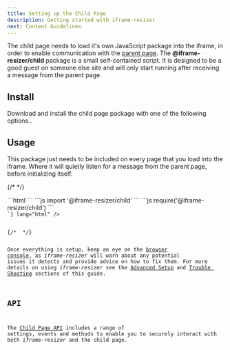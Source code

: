 ```yaml
---
title: Setting up the Child Page
description: Getting started with iframe-resizer
next: Content Guidelines
---
```




The child page needs to load it's own JavaScript package into the iframe, in order to enable communication
with the [parent page](/setup/parent). The **@iframe-resizer/child** package is a small self-contained
script. It is designed to be a good guest on someone else site and will only start running after receiving
a message from the parent page.

## Install

Download and install the child page package with one of the following options..

<Install package="@iframe-resizer/child" download cdn/>

## Usage

This package just needs to be included on every page that you load into the iframe.
Where it will quietly listen for a message from the parent page, before initializing
itself.

{/* <!-- prettier-ignore-start --> */}

<Tabs syncKey="version">
  <TabItem label="Vanilla JS">
```html
<script
  src="/node_modules/@iframe-resizer/child/index.umd.js"
  type="text/javascript"
  async  
></script>
```
  </TabItem>
  <TabItem label="ES Modules">
```js
import '@iframe-resizer/child'
```
</TabItem>
  <TabItem label="Common JS">
```js
require('@iframe-resizer/child')
```
  </TabItem>
  <TabItem label="jsDeliver CDN">
<Code code={`
<script
  src="https://cdn.jsdelivr.net/npm/@iframe-resizer/child@${VERSION}"
  type="text/javascript"
  async
></script>
`} lang="html" />
  </TabItem>
</Tabs>
{/* <!-- prettier-ignore-end --> */}

Once everything is setup, keep an eye on the [browser console](https://developer.mozilla.org/en-US/docs/Learn/Common_questions/Tools_and_setup/What_are_browser_developer_tools),
as _iframe-resizer_ will warn about any potential issues it detects and provide advice 
on how to fix them. For more details on using _iframe-resizer_ see the 
[Advanced Setup](/setup/advanced/) and [Trouble Shooting](/troubleshooting) sections 
of this guide.

## API

The [Child Page API](/api/child) includes a range of settings, events and methods to 
enable you to securely interact with both _iframe-resizer_ and the child page.

<FeedbackComponent />
